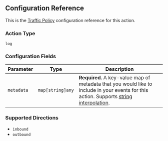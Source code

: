 ## Configuration Reference

This is the [Traffic Policy](/docs/http/traffic-policy/index.mdx) configuration 
reference for this action.

### Action Type

`log`

### Configuration Fields

| Parameter  | Type                   | Description                                                                            |
| ---------- | ---------------------- | -------------------------------------------------------------------------------------- |
| `metadata` | `map[string]any`       | **Required.** A key-value map of metadata that you would like to include in your events for this action. Supports [string interpolation](#string-interpolation). |

### Supported Directions

- `inbound`
- `outbound`